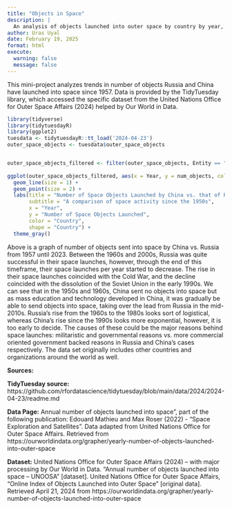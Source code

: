 ```yaml
---
title: "Objects in Space"
description: |
  An analysis of objects launched into outer space by country by year, provided by TidyTuesday
author: Uras Uyal
date: February 19, 2025
format: html
execute: 
  warning: false
  message: false
---
```


This mini-project analyzes trends in number of objects Russia and China have launched into space since 1957. Data is provided by the TidyTuesday library, which accessed the specific dataset from the United Nations Office for Outer Space Affairs (2024) helped by Our World in Data.

```r
library(tidyverse)
library(tidytuesdayR)
library(ggplot2)
tuesdata <- tidytuesdayR::tt_load('2024-04-23')
outer_space_objects <- tuesdata$outer_space_objects


outer_space_objects_filtered <- filter(outer_space_objects, Entity == "China" | Entity == "Russia")
                                       
ggplot(outer_space_objects_filtered, aes(x = Year, y = num_objects, color = Entity)) +
  geom_line(size = 1) + 
  geom_point(size = 2) +  
  labs(title = "Number of Space Objects Launched by China vs. that of Russia",
       subtitle = "A comparison of space activity since the 1950s",
       x = "Year", 
       y = "Number of Space Objects Launched",
       color = "Country",
       shape = "Country") +
  theme_gray()
```

Above is a graph of number of objects sent into space by China vs. Russia from 1957 until 2023. Between the 1960s and 2000s, Russia was quite successful in their space launches, however, through the end of this timeframe, their space launches per year started to decrease. The rise in their space launches coincided with the Cold War, and the decline coincided with the dissolution of the Soviet Union in the early 1990s. We can see that in the 1950s and 1960s, China sent no objects into space but as mass education and technology developed in China, it was gradually be able to send objects into space, taking over the lead from Russia in the mid-2010s. Russia's rise from the 1960s to the 1980s looks sort of logistical, whereas China's rise since the 1990s looks more exponential, however, it is too early to decide. The causes of these could be the major reasons behind space launches: militaristic and governmental reasons vs. more commercial oriented government backed reasons in Russia and China's cases respectively. The data set originally includes other countries and organizations around the world as well.


**Sources:**

**TidyTuesday source:** https://github.com/rfordatascience/tidytuesday/blob/main/data/2024/2024-04-23/readme.md

**Data Page:** Annual number of objects launched into space”, part of the following publication: Edouard Mathieu and Max Roser (2022) - “Space Exploration and Satellites”. Data adapted from United Nations Office for Outer Space Affairs. Retrieved from https://ourworldindata.org/grapher/yearly-number-of-objects-launched-into-outer-space

**Dataset:** United Nations Office for Outer Space Affairs (2024) – with major processing by Our World in Data. “Annual number of objects launched into space – UNOOSA” [dataset]. United Nations Office for Outer Space Affairs, “Online Index of Objects Launched into Outer Space” [original data]. Retrieved April 21, 2024 from https://ourworldindata.org/grapher/yearly-number-of-objects-launched-into-outer-space
